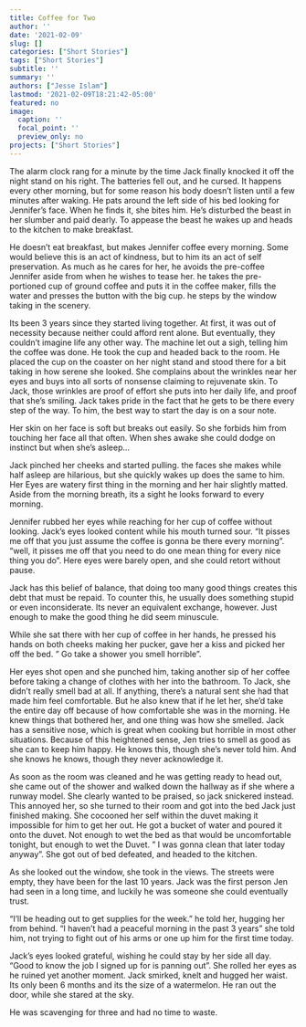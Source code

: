 ```yaml
---
title: Coffee for Two
author: ''
date: '2021-02-09'
slug: []
categories: ["Short Stories"]
tags: ["Short Stories"]
subtitle: ''
summary: ''
authors: ["Jesse Islam"]
lastmod: '2021-02-09T18:21:42-05:00'
featured: no
image:
  caption: ''
  focal_point: ''
  preview_only: no
projects: ["Short Stories"]
---
```


The alarm clock rang for a minute by the time Jack finally knocked it off the night stand on his right. The batteries fell out, and he cursed. It happens every other morning, but for some reason his body doesn't listen until a few minutes after waking. He pats around the left side of his bed looking for Jennifer's face. When he finds it, she bites him. He's disturbed the beast in her slumber and paid dearly. To appease the beast he wakes up and heads to the kitchen to make breakfast.

He doesn't eat breakfast, but makes Jennifer coffee every morning. Some would believe this is an act of kindness, but to him its an act of self preservation. As much as he cares for her, he avoids the pre-coffee Jennifer aside from when he wishes to tease her. he takes the pre-portioned cup of ground coffee and puts it in the coffee maker, fills the water and presses the button with the big cup. he steps by the window taking in the scenery. 

Its been 3 years since they started living together. At first, it was out of necessity because neither could afford rent alone. But eventually, they couldn't imagine life any other way. The machine let out a sigh, telling him the coffee was done. He took the cup and headed back to the room. He placed the cup on the coaster on her night stand and stood there for a bit taking in how serene she looked. She complains about the wrinkles near her eyes and buys into all sorts of nonsense claiming to rejuvenate skin. To Jack, those wrinkles are proof of effort she puts into her daily life, and proof that she's smiling. Jack takes pride in the fact that he gets to be there every step of the way. To him, the best way to start the day is on a sour note. 

Her skin on her face is soft but breaks out easily. So she forbids him from touching her face all that often. When shes awake she could dodge on instinct  but when she's asleep...

Jack pinched her cheeks and started pulling. the faces she makes while half asleep are hilarious, but she quickly wakes up does the same to him. Her Eyes are watery first thing in the morning and her hair slightly matted. Aside from the morning breath, its a sight he looks forward to every morning. 

Jennifer rubbed her eyes while reaching for her cup of coffee without looking. Jack's eyes looked content while his mouth turned sour. "It pisses me off that you just assume the coffee is gonna be there every morning". "well, it pisses me off that you need to do one mean thing for every nice thing you do". Here eyes were barely open, and she could retort without pause. 

Jack has this belief of balance, that doing too many good things creates this debt that must be repaid. To counter this, he usually does something stupid or even inconsiderate. Its never an equivalent exchange, however. Just enough to make the good thing he did seem minuscule.

While she sat there with her cup of coffee in her hands, he pressed his hands on both cheeks making her pucker, gave her a kiss and picked her off the bed. " Go take a shower you smell horrible".

Her eyes shot open and she punched him, taking another sip of her coffee before taking a change of clothes with her into the bathroom. To Jack, she didn't really smell bad at all. If anything, there's a natural sent she had that made him feel comfortable. But he also knew that if he let her, she'd take the entire day off because of how comfortable she was in the morning. He knew things that bothered her, and one thing was how she smelled. Jack has a sensitive nose, which is great when cooking but horrible in most other situations. Because of this heightened sense, Jen tries to smell as good as she can to keep him happy. He knows this, though she's never told him. And she knows he knows, though they never acknowledge it. 

As soon as the room was cleaned and he was getting ready to head out, she came out of the shower and walked down the hallway as if she where a runway model. She clearly wanted to be praised, so jack snickered instead. This annoyed her, so she turned to their room and got into the bed Jack just finished making. She cocooned her self within the duvet making it impossible for him to get her out. He got a bucket of water and poured it onto the duvet. Not enough to wet the bed as that would be uncomfortable tonight, but enough to wet the Duvet. " I was gonna clean that later today anyway". She got out of bed defeated, and headed to the kitchen. 

As she looked out the window, she took in the views. The streets were empty, they have been for the last 10 years. Jack was the first person Jen had seen in a long time, and luckily he was someone she could eventually trust.

"I'll be heading out to get supplies for the week." he told her, hugging her from behind. "I haven't had a peaceful morning in the past 3 years" she told him, not trying to fight out of his arms or one up him for the first time today. 

Jack's eyes looked grateful, wishing he could stay by her side all day. "Good to know the job I signed up for is panning out". She rolled her eyes as he ruined yet another moment. Jack smirked, knelt and hugged her waist. Its only been 6 months and its the size of a watermelon. He ran out the door, while she stared at the sky.

He was scavenging for three and had no time to waste.
